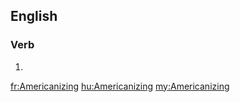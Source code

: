 ==English==

===Verb===
{{head|en}}

# {{present participle of|Americanize}}

[[fr:Americanizing]]
[[hu:Americanizing]]
[[my:Americanizing]]
